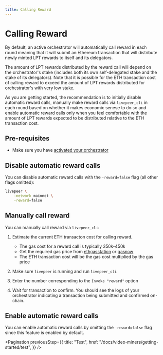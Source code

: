 ```yaml
---
title: Calling Reward
---
```


# Calling Reward

By default, an active orchestrator will automatically call reward in each round
meaning that it will submit an Ethereum transaction that will distribute newly
minted LPT rewards to itself and its delegators.

The amount of LPT rewards distributed by the reward call will depend on the
orchestrator's stake (includes both its own self-delegated stake and the stake
of its delegators). Note that it is possible for the ETH transaction cost of
calling reward to exceed the amount of LPT rewards distributed for
orchestrator's with very low stake.

As you are getting started, the recommendation is to initially disable automatic
reward calls, manually make reward calls via `livepeer_cli` in each round based
on whether it makes economic senese to do so and enable automatic reward calls
only when you feel comfortable with the amount of LPT rewards expected to be
distributed relative to the ETH transaction cost.

## Pre-requisites

- Make sure you have
  [activated your orchestrator](/docs/video-miners/getting-started/activation)

## Disable automatic reward calls

You can disable automatic reward calls with the `-reward=false` flag (all other
flags omitted):

```bash
livepeer \
    -network mainnet \
    -reward=false
```

## Manually call reward

You can manually call reward via `livepeer_cli`:

1. Estimate the current ETH transacton cost for calling reward.

   - The gas cost for a reward call is typically 350k-450k
   - Get the required gas price from
     [ethgasstation](https://ethgasstation.info/) or
     [gasnow](https://www.gasnow.org/)
   - The ETH transaction cost will be the gas cost multiplied by the gas price

2. Make sure `livepeer` is running and run `livepeer_cli`

3. Enter the number corresponding to the `Invoke "reward"` option

4. Wait for transaction to confirm. You should see the logs of your orchestrator
   indicating a transaction being submitted and confirmed on-chain.

## Enable automatic reward calls

You can enable automatic reward calls by omitting the `-reward=false` flag since
this feature is enabled by default.

<Pagination
  previousStep={{
    title: "Test",
    href: "/docs/video-miners/getting-started/test",
  }}
/>
